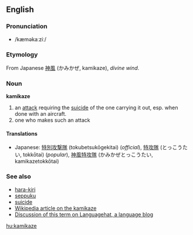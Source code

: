 ==English==
===Pronunciation===
*/kæməkaːziː/
===Etymology===
From Japanese [[神風]] (かみかぜ, kamikaze), ''divine wind''.

===Noun===
'''kamikaze'''

#an [[attack]] requiring the [[suicide]] of the one carrying it out, esp. when done with an aircraft.
#one who makes such an attack

====Translations====
*Japanese: [[特別攻撃隊]] (tokubetsukōgekitai) (''official''), [[特攻隊]] (とっこうたい, tokkōtai) (''popular''), [[神風特攻隊]] (かみかぜとっこうたい, kamikazetokkōtai)<!-- i need a better explanation for this last one but i've seen it myself in a japanese electronic dictionary -->

===See also===
*[[hara-kiri]]
*[[seppuku]]
*[[suicide]]
*[[w:Kamikaze|Wikipedia article on the kamikaze]]
*[http://www.languagehat.com/archives/001646.php Discussion of this term on Languagehat, a language blog]

[[hu:kamikaze]]